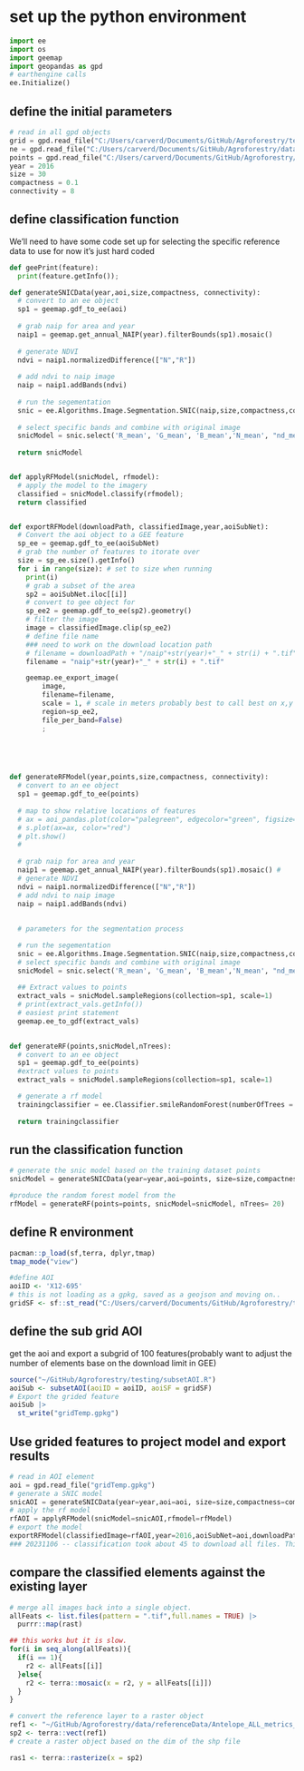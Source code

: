 

# set up the python environment 

```python
import ee
import os
import geemap 
import geopandas as gpd
# earthengine calls 
ee.Initialize()
```

## define the initial parameters 

```python
# read in all gpd objects 
grid = gpd.read_file("C:/Users/carverd/Documents/GitHub/Agroforestry/testing/data/twelve_mi_grid_uid.gpkg")
ne = gpd.read_file("C:/Users/carverd/Documents/GitHub/Agroforestry/data/referenceData/nebraska_counties.gpkg")
points = gpd.read_file("C:/Users/carverd/Documents/GitHub/Agroforestry/testing/data/testSamplingData.geojson")
year = 2016
size = 30 
compactness = 0.1
connectivity = 8 
```


## define classification function
We'll need to have some code set up for selecting the specific reference data to use for now it's just hard coded
```python

def geePrint(feature):
  print(feature.getInfo());

def generateSNICData(year,aoi,size,compactness, connectivity):
  # convert to an ee object 
  sp1 = geemap.gdf_to_ee(aoi)
  
  # grab naip for area and year 
  naip1 = geemap.get_annual_NAIP(year).filterBounds(sp1).mosaic()  
  
  # generate NDVI 
  ndvi = naip1.normalizedDifference(["N","R"])
  
  # add ndvi to naip image 
  naip = naip1.addBands(ndvi)
  
  # run the segementation
  snic = ee.Algorithms.Image.Segmentation.SNIC(naip,size,compactness,connectivity)
  
  # select specific bands and combine with original image
  snicModel = snic.select('R_mean', 'G_mean', 'B_mean','N_mean', "nd_mean").addBands(naip);
  
  return snicModel


def applyRFModel(snicModel, rfmodel):
  # apply the model to the imagery 
  classified = snicModel.classify(rfmodel);
  return classified


def exportRFModel(downloadPath, classifiedImage,year,aoiSubNet):
  # Convert the aoi object to a GEE feature 
  sp_ee = geemap.gdf_to_ee(aoiSubNet)
  # grab the number of features to itorate over 
  size = sp_ee.size().getInfo()
  for i in range(size): # set to size when running
    print(i)
    # grab a subset of the area 
    sp2 = aoiSubNet.iloc[[i]]
    # convert to gee object for 
    sp_ee2 = geemap.gdf_to_ee(sp2).geometry()
    # filter the image 
    image = classifiedImage.clip(sp_ee2)
    # define file name 
    ### need to work on the download location path
    # filename = downloadPath + "/naip"+str(year)+"_" + str(i) + ".tif"
    filename = "naip"+str(year)+"_" + str(i) + ".tif"

    geemap.ee_export_image(
        image,
        filename=filename,
        scale = 1, # scale in meters probably best to call best on x,y of image rather then define.
        region=sp_ee2,
        file_per_band=False)
        ;
  




def generateRFModel(year,points,size,compactness, connectivity):
  # convert to an ee object 
  sp1 = geemap.gdf_to_ee(points)
  
  # map to show relative locations of features 
  # ax = aoi_pandas.plot(color="palegreen", edgecolor="green", figsize=(20, 10))
  # s.plot(ax=ax, color="red")
  # plt.show()
  # 
  
  # grab naip for area and year 
  naip1 = geemap.get_annual_NAIP(year).filterBounds(sp1).mosaic() # 
  # generate NDVI 
  ndvi = naip1.normalizedDifference(["N","R"])
  # add ndvi to naip image 
  naip = naip1.addBands(ndvi)
  
  
  # parameters for the segmentation process

  # run the segementation
  snic = ee.Algorithms.Image.Segmentation.SNIC(naip,size,compactness,connectivity)
  # select specific bands and combine with original image
  snicModel = snic.select('R_mean', 'G_mean', 'B_mean','N_mean', "nd_mean").addBands(naip)
  
  ## Extract values to points 
  extract_vals = snicModel.sampleRegions(collection=sp1, scale=1)
  # print(extract_vals.getInfo())
  # easiest print statement
  geemap.ee_to_gdf(extract_vals)
  

def generateRF(points,snicModel,nTrees):
  # convert to an ee object 
  sp1 = geemap.gdf_to_ee(points)
  #extract values to points 
  extract_vals = snicModel.sampleRegions(collection=sp1, scale=1)

  # generate a rf model 
  trainingclassifier = ee.Classifier.smileRandomForest(numberOfTrees = 10, seed = 7).train(features= extract_vals,classProperty = 'presence');
  
  return trainingclassifier

```

## run the classification function
```python
# generate the snic model based on the training dataset points 
snicModel = generateSNICData(year=year,aoi=points, size=size,compactness=compactness, connectivity=connectivity)

#produce the random forest model from the 
rfModel = generateRF(points=points, snicModel=snicModel, nTrees= 20)
```


## define R environment 
```r
pacman::p_load(sf,terra, dplyr,tmap)
tmap_mode("view")

#define AOI 
aoiID <- 'X12-695'
# this is not loading as a gpkg, saved as a geojson and moving on.. 
gridSF <- sf::st_read("C:/Users/carverd/Documents/GitHub/Agroforestry/testing/data/ne12Grid.geojson")

```

## define the sub grid AOI 
get the aoi and export a subgrid of 100 features(probably want to adjust the number of elements base on the download limit in GEE)
```r
source("~/GitHub/Agroforestry/testing/subsetAOI.R")
aoiSub <- subsetAOI(aoiID = aoiID, aoiSF = gridSF)
# Export the grided feature 
aoiSub |> 
  st_write("gridTemp.gpkg")

```


## Use grided features to project model and export results 

```python
# read in AOI element 
aoi = gpd.read_file("gridTemp.gpkg")
# generate a SNIC model 
snicAOI = generateSNICData(year=year,aoi=aoi, size=size,compactness=compactness,connectivity=connectivity )
# apply the rf model 
rfAOI = applyRFModel(snicModel=snicAOI,rfmodel=rfModel)
# export the model 
exportRFModel(classifiedImage=rfAOI,year=2016,aoiSubNet=aoi,downloadPath="NA")
### 20231106 -- classification took about 45 to download all files. This is not reasonable. Need to evaluated larger areas our different method etirely. 
```


## compare the classified elements against the existing layer 

```r
# merge all images back into a single object. 
allFeats <- list.files(pattern = ".tif",full.names = TRUE) |>
  purrr::map(rast) 

## this works but it is slow. 
for(i in seq_along(allFeats)){
  if(i == 1){
    r2 <- allFeats[[i]]
  }else{
    r2 <- terra::mosaic(x = r2, y = allFeats[[i]])
  }
}

```


```r
# convert the reference layer to a raster object 
ref1 <- "~/GitHub/Agroforestry/data/referenceData/Antelope_ALL_metrics_LCC_edited.shp"
sp2 <- terra::vect(ref1)
# create a raster object based on the dim of the shp file 

ras1 <- terra::rasterize(x = sp2)
```




